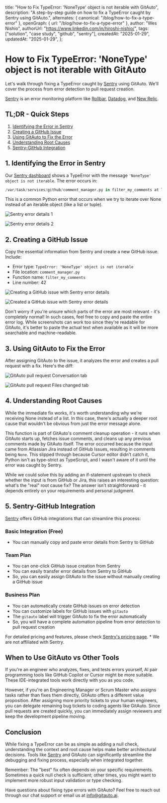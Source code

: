   title: "How to Fix TypeError: 'NoneType' object is not iterable with GitAuto",
  description: "A step-by-step guide on how to fix a TypeError caught by Sentry using GitAuto.",
  alternates: { canonical: "/blog/how-to-fix-a-type-error" },
  openGraph: { url: "/blog/how-to-fix-a-type-error" },
  author: "Wes Nishio",
  authorUrl: "https://www.linkedin.com/in/hiroshi-nishio/",
  tags: ["solution", "case study", "github", "sentry"],
  createdAt: "2025-01-29",
  updatedAt: "2025-01-29",
};

# How to Fix TypeError: 'NoneType' object is not iterable with GitAuto

Let's walk through fixing a TypeError caught by [Sentry](https://sentry.io) using GitAuto. We'll cover the process from error detection to pull request creation.

[Sentry](https://sentry.io) is an error monitoring platform like [Rollbar](https://rollbar.com), [Datadog](https://www.datadoghq.com/), and [New Relic](https://newrelic.com/).

## TL;DR - Quick Steps

1. [Identifying the Error in Sentry](#1-identifying-the-error-in-sentry)
2. [Creating a GitHub Issue](#2-creating-a-github-issue)
3. [Using GitAuto to Fix the Error](#3-using-gitauto-to-fix-the-error)
4. [Understanding Root Causes](#4-understanding-root-causes)
5. [Sentry-GitHub Integration](#5-sentry-github-integration)

## 1. Identifying the Error in Sentry

Our [Sentry dashboard](https://sentry.io/welcome/) shows a TypeError with the message `'NoneType' object is not iterable`. The error occurs in:

```python
/var/task/services/github/comment_manager.py in filter_my_comments at line 42
```

This is a common Python error that occurs when we try to iterate over None instead of an iterable object (like a list or tuple).

![Sentry error details 1](/blog/how-to-fix-a-type-error/step1-1.png)

![Sentry error details 2](/blog/how-to-fix-a-type-error/step1-2.png)

## 2. Creating a GitHub Issue

Copy the essential information from Sentry and create a new GitHub issue. Include:

- Error type: `TypeError: 'NoneType' object is not iterable`
- File location: `comment_manager.py`
- Function name: `filter_my_comments`
- Line number: 42

![Creating a GitHub issue with Sentry error details](/blog/how-to-fix-a-type-error/step2-1.png)

![Created a GitHub issue with Sentry error details](/blog/how-to-fix-a-type-error/step2-2.png)

Don't worry if you're unsure which parts of the error are most relevant - it's completely normal! In such cases, feel free to copy and paste the entire error log. While screenshots can work too since they're readable for GitAuto, it's better to paste the actual text when available as it will be more searchable and machine-readable.

## 3. Using GitAuto to Fix the Error

After assigning GitAuto to the issue, it analyzes the error and creates a pull request with a fix. Here's the diff:

![GitAuto pull request Conversation tab](/blog/how-to-fix-a-type-error/step3-1.png)

![GitAuto pull request Files changed tab](/blog/how-to-fix-a-type-error/step3-2.png)

## 4. Understanding Root Causes

While the immediate fix works, it's worth understanding why we're receiving None instead of a list. In this case, there's actually a deeper root cause that wouldn't be obvious from just the error message alone.

This function is part of GitAuto's comment cleanup operation - it runs when GitAuto starts up, fetches issue comments, and cleans up any previous comments made by GitAuto itself. The error occurred because the input came from Atlassian Jira instead of GitHub Issues, resulting in comments being `None`. This slipped through because Cursor editor didn't catch it, Python isn't as type-strict as TypeScript, and I wasn't aware of it until the error was caught by Sentry.

While we could solve this by adding an if-statement upstream to check whether the input is from GitHub or Jira, this raises an interesting question: what's the "real" root cause fix? The answer isn't straightforward - it depends entirely on your requirements and personal judgment.

## 5. Sentry-GitHub Integration

[Sentry](https://sentry.io) offers GitHub integrations that can streamline this process:

### Basic Integration (Free)

- You can manually copy and paste error details from Sentry to GitHub

### Team Plan

- You can one-click GitHub issue creation from Sentry
- You can easily transfer error details from Sentry to GitHub
- So, you can easily assign GitAuto to the issue without manually creating a GitHub issue

### Business Plan

- You can automatically create GitHub issues on error detection
- You can customize labels for GitHub issues with `gitauto`
- The `gitauto` label will trigger GitAuto to fix the error automatically
- So, you will have a complete automation pipeline from error detection to pull request creation

For detailed pricing and features, please check [Sentry's pricing page](https://sentry.io/pricing/). \* We are not affiliated with Sentry.

## When to Use GitAuto vs Other Tools

If you're an engineer who analyzes, fixes, and tests errors yourself, AI pair programming tools like GitHub Copilot or Cursor might be more suitable. These IDE-integrated tools work directly with you as you code.

However, if you're an Engineering Manager or Scrum Master who assigns tasks rather than fixes them directly, GitAuto offers a different value proposition. After assigning more priority tickets to your human engineers, you can delegate remaining bug tickets to coding agents like GitAuto. Since pull requests are created quickly, you can immediately assign reviewers and keep the development pipeline moving.

## Conclusion

While fixing a TypeError can be as simple as adding a null check, understanding the context and root cause helps make better architectural decisions. Tools like [Sentry](https://sentry.io) and GitAuto can significantly streamline the debugging and fixing process, especially when integrated together.

Remember: The "best" fix often depends on your specific requirements. Sometimes a quick null check is sufficient; other times, you might want to implement more robust input validation or type checking.

Have questions about fixing type errors with GitAuto? Feel free to reach out through our chat support or email us at info@gitauto.ai.
